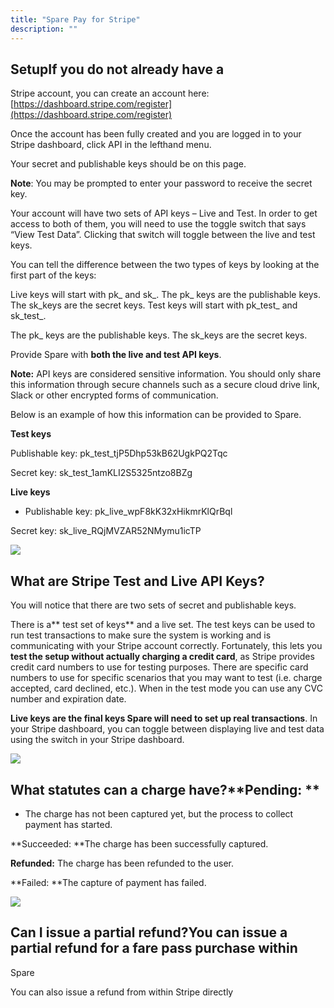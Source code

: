 ```yaml
---
title: "Spare Pay for Stripe"
description: ""
---
```


## SetupIf you do not already have a 

Stripe account, you can create an account here: [https://dashboard.stripe.com/register](https://dashboard.stripe.com/register)

Once the account has been fully created and you are logged in to your Stripe dashboard, click API in the lefthand menu.

Your secret and publishable keys should be on this page. 

**Note**: You may be prompted to enter your password to receive the secret key.

Your account will have two sets of API keys – Live and Test. In order to get access to both of them, you will need to use the toggle switch that says “View Test Data”. Clicking that switch will toggle between the live and test keys.

You can tell the difference between the two types of keys by looking at the first part of the keys:

Live keys will start with pk_ and sk_. The pk_ keys are the publishable keys. The sk_keys are the secret keys. Test keys will start with pk_test_ and sk_test_. 

The pk_ keys are the publishable keys. The sk_keys are the secret keys.

Provide Spare with **both the live and test API keys**.

**Note:** API keys are considered sensitive information. You should only share this information through secure channels such as a secure cloud drive link, Slack or other encrypted forms of communication.

Below is an example of how this information can be provided to Spare.

**Test keys** 

Publishable key: pk_test_tjP5Dhp53kB62UgkPQ2Tqc 

Secret key: sk_test_1amKLI2S5325ntzo8BZg

**​Live keys**

- Publishable key: pk_live_wpF8kK32xHikmrKlQrBql 

Secret key: sk_live_RQjMVZAR52NMymu1icTP

![](https://spare-74fa64f80617.intercom-attachments-1.com/i/o/971763385/5c70896b1364c3013b46d7fe/jqFyysTC8Ihg-XW_HgpI9RwjMX9BC44leQ.png?expires=1753820100&signature=1a508422d666765247c669c90966f63eaf49e9018e6b9660bfd752390beff0eb&req=fScmEc99nolaFb4f3HP0gC%2FCyROBPoD5dLTx6nOJ57TfLuVArd6bHIyuQxn2%0AkPs%3D%0A)

## What are Stripe Test and Live API Keys?

You will notice that there are two sets of secret and publishable keys. 

There is a** test set of keys** and a live set. The test keys can be used to run test transactions to make sure the system is working and is communicating with your Stripe account correctly. Fortunately, this lets you **test the setup without actually charging a credit card**, as Stripe provides credit card numbers to use for testing purposes. There are specific card numbers to use for specific scenarios that you may want to test (i.e. charge accepted, card declined, etc.). When in the test mode you can use any CVC number and expiration date.

**Live keys **are the final keys Spare will need to** set up real transactions**. In your Stripe dashboard, you can toggle between displaying live and test data using the switch in your Stripe dashboard.

![](https://spare-74fa64f80617.intercom-attachments-1.com/i/o/971763392/21776d70a5a58e571de63fdb/NjUjvWwFGLKAeHZNpSPVb27XBTZDzqkuiQ.png?expires=1753820100&signature=2c80eaf0bbf489796a94cd2418b7686fc9aa2b7e665a88e4f881c4d28c0473f9&req=fScmEc99nohdFb4f3HP0gIfkd8x6tbLl0OwUnHdVh54dRPCI%2FdyGJehOfd3n%0AkEY%3D%0A)

## What statutes can a charge have?**Pending: **

- The charge has not been captured yet, but the process to collect payment has started.

**Succeeded: **The charge has been successfully captured.

**Refunded:** The charge has been refunded to the user.

**Failed: **The capture of payment has failed.

![](https://spare-74fa64f80617.intercom-attachments-1.com/i/o/971763392/21776d70a5a58e571de63fdb/NjUjvWwFGLKAeHZNpSPVb27XBTZDzqkuiQ.png?expires=1753820100&signature=2c80eaf0bbf489796a94cd2418b7686fc9aa2b7e665a88e4f881c4d28c0473f9&req=fScmEc99nohdFb4f3HP0gIfkd8x6tbLl0OwUnHdVh54dRPCI%2FdyGJehOfd3n%0AkEY%3D%0A)

## Can I issue a partial refund?You can issue a partial refund for a fare pass purchase within 

Spare

You can also issue a refund from within Stripe directly
